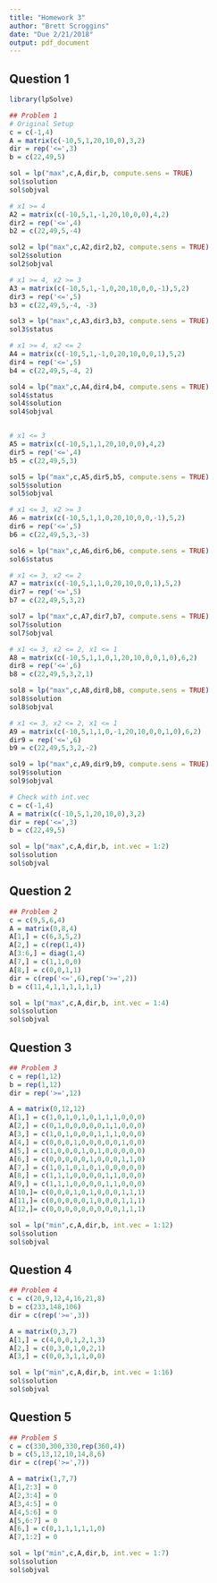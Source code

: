 ```yaml
---
title: "Homework 3"
author: "Brett Scroggins"
date: "Due 2/21/2018"
output: pdf_document
---
```


## Question 1

```r

library(lpSolve)

## Problem 1
# Original Setup
c = c(-1,4)
A = matrix(c(-10,5,1,20,10,0),3,2)
dir = rep('<=',3)
b = c(22,49,5)

sol = lp("max",c,A,dir,b, compute.sens = TRUE)
sol$solution
sol$objval

# x1 >= 4
A2 = matrix(c(-10,5,1,-1,20,10,0,0),4,2)
dir2 = rep('<=',4)
b2 = c(22,49,5,-4)

sol2 = lp("max",c,A2,dir2,b2, compute.sens = TRUE)
sol2$solution
sol2$objval

# x1 >= 4, x2 >= 3
A3 = matrix(c(-10,5,1,-1,0,20,10,0,0,-1),5,2)
dir3 = rep('<=',5)
b3 = c(22,49,5,-4, -3)

sol3 = lp("max",c,A3,dir3,b3, compute.sens = TRUE)
sol3$status

# x1 >= 4, x2 <= 2
A4 = matrix(c(-10,5,1,-1,0,20,10,0,0,1),5,2)
dir4 = rep('<=',5)
b4 = c(22,49,5,-4, 2)

sol4 = lp("max",c,A4,dir4,b4, compute.sens = TRUE)
sol4$status
sol4$solution
sol4$objval


# x1 <= 3
A5 = matrix(c(-10,5,1,1,20,10,0,0),4,2)
dir5 = rep('<=',4)
b5 = c(22,49,5,3)

sol5 = lp("max",c,A5,dir5,b5, compute.sens = TRUE)
sol5$solution
sol5$objval

# x1 <= 3, x2 >= 3
A6 = matrix(c(-10,5,1,1,0,20,10,0,0,-1),5,2)
dir6 = rep('<=',5)
b6 = c(22,49,5,3,-3)

sol6 = lp("max",c,A6,dir6,b6, compute.sens = TRUE)
sol6$status

# x1 <= 3, x2 <= 2
A7 = matrix(c(-10,5,1,1,0,20,10,0,0,1),5,2)
dir7 = rep('<=',5)
b7 = c(22,49,5,3,2)

sol7 = lp("max",c,A7,dir7,b7, compute.sens = TRUE)
sol7$solution
sol7$objval

# x1 <= 3, x2 <= 2, x1 <= 1
A8 = matrix(c(-10,5,1,1,0,1,20,10,0,0,1,0),6,2)
dir8 = rep('<=',6)
b8 = c(22,49,5,3,2,1)

sol8 = lp("max",c,A8,dir8,b8, compute.sens = TRUE)
sol8$solution
sol8$objval

# x1 <= 3, x2 <= 2, x1 <= 1
A9 = matrix(c(-10,5,1,1,0,-1,20,10,0,0,1,0),6,2)
dir9 = rep('<=',6)
b9 = c(22,49,5,3,2,-2)

sol9 = lp("max",c,A9,dir9,b9, compute.sens = TRUE)
sol9$solution
sol9$objval

# Check with int.vec
c = c(-1,4)
A = matrix(c(-10,5,1,20,10,0),3,2)
dir = rep('<=',3)
b = c(22,49,5)

sol = lp("max",c,A,dir,b, int.vec = 1:2)
sol$solution
sol$objval
```

## Question 2

```r

## Problem 2
c = c(9,5,6,4)
A = matrix(0,8,4)
A[1,] = c(6,3,5,2)
A[2,] = c(rep(1,4))
A[3:6,] = diag(1,4)
A[7,] = c(1,1,0,0)
A[8,] = c(0,0,1,1)
dir = c(rep('<=',6),rep('>=',2))
b = c(11,4,1,1,1,1,1,1)

sol = lp("max",c,A,dir,b, int.vec = 1:4)
sol$solution
sol$objval
```

## Question 3

```r

## Problem 3
c = rep(1,12)
b = rep(1,12)
dir = rep('>=',12)

A = matrix(0,12,12)
A[1,] = c(1,0,1,0,1,0,1,1,1,0,0,0)
A[2,] = c(0,1,0,0,0,0,0,1,1,0,0,0)
A[3,] = c(1,0,1,0,0,0,1,1,1,0,0,0)
A[4,] = c(0,0,0,1,0,0,0,0,0,1,0,0)
A[5,] = c(1,0,0,0,1,0,1,0,0,0,0,0)
A[6,] = c(0,0,0,0,0,1,0,0,0,1,1,0)
A[7,] = c(1,0,1,0,1,0,1,0,0,0,0,0)
A[8,] = c(1,1,1,0,0,0,0,1,1,0,0,0)
A[9,] = c(1,1,1,0,0,0,0,1,1,0,0,0)
A[10,]= c(0,0,0,1,0,1,0,0,0,1,1,1)
A[11,]= c(0,0,0,0,0,1,0,0,0,1,1,1)
A[12,]= c(0,0,0,0,0,0,0,0,0,1,1,1)

sol = lp("min",c,A,dir,b, int.vec = 1:12)
sol$solution
sol$objval

```

## Question 4

```r

## Problem 4
c = c(20,9,12,4,16,21,8)
b = c(233,148,106)
dir = c(rep('>=',3))

A = matrix(0,3,7)
A[1,] = c(4,0,0,1,2,1,3)
A[2,] = c(0,3,0,1,0,2,1)
A[3,] = c(0,0,3,1,1,0,0)

sol = lp("min",c,A,dir,b, int.vec = 1:16)
sol$solution
sol$objval

```

## Question 5

```r

## Problem 5
c = c(330,300,330,rep(360,4))
b = c(5,13,12,10,14,8,6)
dir = c(rep('>=',7))

A = matrix(1,7,7)
A[1,2:3] = 0
A[2,3:4] = 0
A[3,4:5] = 0
A[4,5:6] = 0
A[5,6:7] = 0
A[6,] = c(0,1,1,1,1,1,0)
A[7,1:2] = 0

sol = lp("min",c,A,dir,b, int.vec = 1:7)
sol$solution
sol$objval
```
